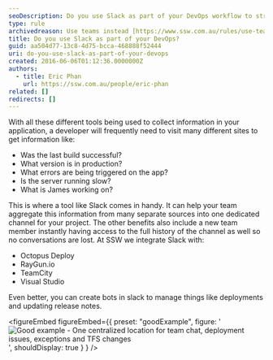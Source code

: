 ```yaml
---
seoDescription: Do you use Slack as part of your DevOps workflow to streamline collaboration and improve team communication?
type: rule
archivedreason: Use teams instead [https://www.ssw.com.au/rules/use-teams](/rules/use-teams)
title: Do you use Slack as part of your DevOps?
guid: aa504d77-13c8-4d75-bcca-468888f52444
uri: do-you-use-slack-as-part-of-your-devops
created: 2016-06-06T01:12:36.0000000Z
authors:
  - title: Eric Phan
    url: https://ssw.com.au/people/eric-phan
related: []
redirects: []
---
```


<youtubeEmbed url="https://www.youtube.com/embed/2biKJboCoE4" description="Figure: See how Slack can be setup to improve your Devops" />

With all these different tools being used to collect information in your application, a developer will frequently need to visit many different sites to get information like:

- Was the last build successful?
- What version is in production?
- What errors are being triggered on the app?
- Is the server running slow?
- What is James working on?

This is where a tool like Slack comes in handy. It can help your team aggregate this information from many separate sources into one dedicated channel for your project. The other benefits also include a new team member instantly having access to the full history of the channel as well so no conversations are lost.
At SSW we integrate Slack with:

- Octopus Deploy
- RayGun.io
- TeamCity
- Visual Studio

Even better, you can create bots in slack to manage things like deployments and updating release notes.

<figureEmbed figureEmbed={{
  preset: "goodExample",
  figure: '![Good example - One centralized location for team chat, deployment issues, exceptions and TFS changes](2016-06-06_11-22-03.png)',
  shouldDisplay: true
} } />
